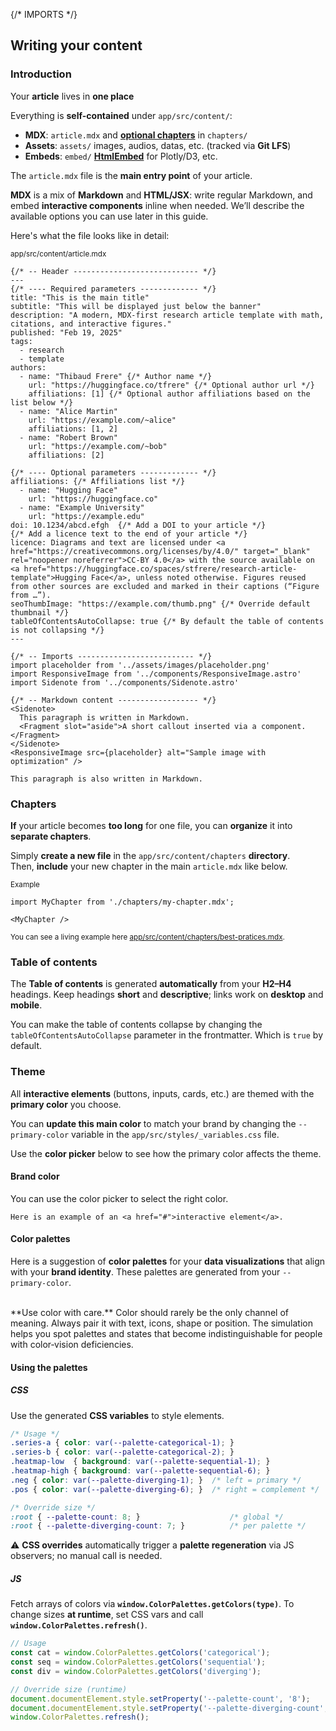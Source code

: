 {/* IMPORTS */}

## Writing your content

### **Introduction**

Your **article** lives in **one place**

Everything is **self-contained** under `app/src/content/`:
- **MDX**: `article.mdx` and [**optional chapters**](#chapters) in `chapters/`
- **Assets**: `assets/` images, audios, datas, etc. (tracked via **Git LFS**)
- **Embeds**: `embed/` [**HtmlEmbed**](#htmlembed) for Plotly/D3, etc.

The `article.mdx` file is the **main entry point** of your article.

**MDX** is a mix of **Markdown** and **HTML/JSX**: write regular Markdown, and embed **interactive components** inline when needed. We’ll describe the available options you can use later in this guide.

Here's what the file looks like in detail:

<small className="muted">app/src/content/article.mdx</small>
```mdx
{/* -- Header ---------------------------- */}
---
{/* ---- Required parameters ------------- */}
title: "This is the main title"
subtitle: "This will be displayed just below the banner"
description: "A modern, MDX-first research article template with math, citations, and interactive figures."
published: "Feb 19, 2025"
tags:
  - research
  - template
authors:
  - name: "Thibaud Frere" {/* Author name */}
    url: "https://huggingface.co/tfrere" {/* Optional author url */}
    affiliations: [1] {/* Optional author affiliations based on the list below */}
  - name: "Alice Martin"
    url: "https://example.com/~alice"
    affiliations: [1, 2]
  - name: "Robert Brown"
    url: "https://example.com/~bob"
    affiliations: [2]
    
{/* ---- Optional parameters ------------- */}
affiliations: {/* Affiliations list */}
  - name: "Hugging Face"
    url: "https://huggingface.co"
  - name: "Example University"
    url: "https://example.edu"
doi: 10.1234/abcd.efgh  {/* Add a DOI to your article */}
{/* Add a licence text to the end of your article */}
licence: Diagrams and text are licensed under <a href="https://creativecommons.org/licenses/by/4.0/" target="_blank" rel="noopener noreferrer">CC‑BY 4.0</a> with the source available on <a href="https://huggingface.co/spaces/stfrere/research-article-template">Hugging Face</a>, unless noted otherwise. Figures reused from other sources are excluded and marked in their captions (“Figure from …”).
seoThumbImage: "https://example.com/thumb.png" {/* Override default thumbnail */}
tableOfContentsAutoCollapse: true {/* By default the table of contents is not collapsing */}
---

{/* -- Imports -------------------------- */}
import placeholder from '../assets/images/placeholder.png'
import ResponsiveImage from '../components/ResponsiveImage.astro'
import Sidenote from '../components/Sidenote.astro'

{/* -- Markdown content ------------------ */}
<Sidenote>
  This paragraph is written in Markdown. 
  <Fragment slot="aside">A short callout inserted via a component.</Fragment>
</Sidenote>
<ResponsiveImage src={placeholder} alt="Sample image with optimization" />

This paragraph is also written in Markdown. 
```



### Chapters


**If** your article becomes **too long** for one file, you can **organize** it into **separate chapters**.

Simply **create a new file** in the `app/src/content/chapters` **directory**.  
Then, **include** your new chapter in the main `article.mdx` like below.


<small className="muted">Example</small>
```mdx
import MyChapter from './chapters/my-chapter.mdx';

<MyChapter />
```
<small className="muted">You can see a living example here <a target="_blank" href="https://huggingface.co/spaces/tfrere/research-article-template/blob/main/app/src/content/chapters/best-pratices.mdx">app/src/content/chapters/best-pratices.mdx</a>.</small>

### Table of contents
 
The **Table of contents** is generated **automatically** from your **H2–H4** headings. Keep headings **short** and **descriptive**; links work on **desktop** and **mobile**.

<Note variant="info">You can make the table of contents collapse by changing the `tableOfContentsAutoCollapse` parameter in the frontmatter. Which is `true` by default.</Note>

### Theme

All **interactive elements** (buttons, inputs, cards, etc.) are themed with the **primary color** you choose.

You can **update this main color** to match your brand by changing the `--primary-color` variable in the `app/src/styles/_variables.css` file.

Use the **color picker** below to see how the primary color affects the theme.

#### Brand color

<Sidenote>
  <HtmlEmbed frameless src="color-picker.html" />
  <Fragment slot="aside">
    You can use the color picker to select the right color.
    
    Here is an example of an <a href="#">interactive element</a>.
  </Fragment>
</Sidenote>


#### Color palettes

Here is a suggestion of **color palettes** for your **data visualizations** that align with your **brand identity**. These palettes are generated from your `--primary-color`.

<HtmlEmbed frameless src="palettes.html" />
<br/>
**Use color with care.**
Color should rarely be the only channel of meaning.
Always pair it with text, icons, shape or position. The simulation helps you spot palettes and states that become indistinguishable for people with color‑vision deficiencies.

#### Using the palettes

##### CSS
Use the generated **CSS variables** to style elements.

```css
/* Usage */
.series-a { color: var(--palette-categorical-1); }
.series-b { color: var(--palette-categorical-2); }
.heatmap-low  { background: var(--palette-sequential-1); }
.heatmap-high { background: var(--palette-sequential-6); }
.neg { color: var(--palette-diverging-1); }  /* left = primary */
.pos { color: var(--palette-diverging-6); }  /* right = complement */

/* Override size */
:root { --palette-count: 8; }                    /* global */
:root { --palette-diverging-count: 7; }          /* per palette */
```

<Note variant="info">⚠️ **CSS overrides** automatically trigger a **palette regeneration** via JS observers; no manual call is needed.</Note>

##### JS
Fetch arrays of colors via **`window.ColorPalettes.getColors(type)`**. To change sizes **at runtime**, set CSS vars and call **`window.ColorPalettes.refresh()`**.

```js
// Usage
const cat = window.ColorPalettes.getColors('categorical');
const seq = window.ColorPalettes.getColors('sequential');
const div = window.ColorPalettes.getColors('diverging');

// Override size (runtime)
document.documentElement.style.setProperty('--palette-count', '8');
document.documentElement.style.setProperty('--palette-diverging-count', '7');
window.ColorPalettes.refresh();
```
